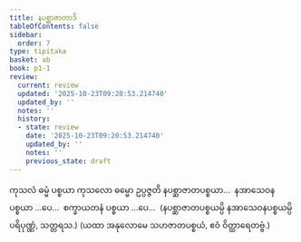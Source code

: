 ```yaml
---
title: နပစ္ဆာဇာတာဒိ
tableOfContents: false
sidebar:
  order: 7
type: tipitaka
basket: ab
book: p1-1
review:
  current: review
  updated: '2025-10-23T09:20:53.214740'
  updated_by: ''
  notes: ''
  history:
  - state: review
    date: '2025-10-23T09:20:53.214740'
    updated_by: ''
    notes: ''
    previous_state: draft
---
```



<ReviewStatus review={frontmatter.review} showDetails={true} />

<HypothesisAnnotation frontmatter={frontmatter} />

<DynamicBreadcrumb />

<Division number="146" book="p1-1" e="ch" v="36" p="47">

<Paragraph number="527" book="p1-1">
ကုသလံ ဓမ္မံ ပစ္စယာ ကုသလော ဓမ္မော ဥပ္ပဇ္ဇတိ နပစ္ဆာဇာတပစ္စယာ…  နအာသေဝနပစ္စယာ …ပေ…  စက္ခာယတနံ ပစ္စယာ …ပေ…  (နပစ္ဆာဇာတပစ္စယမ္ပိ နအာသေဝနပစ္စယမ္ပိ ပရိပုဏ္ဏံ, သတ္တရသ.)

</Paragraph>
</Division>

<Paragraph number="528" type="center" book="p1-1">
(ယထာ အနုလောမေ သဟဇာတပစ္စယံ, ဧဝံ ဝိတ္ထာရေတဗ္ဗံ.)
</Paragraph>
